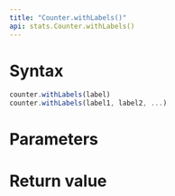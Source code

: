 ```yaml
---
title: "Counter.withLabels()"
api: stats.Counter.withLabels()
---
```


# Syntax

``` js
counter.withLabels(label)
counter.withLabels(label1, label2, ...)
```

# Parameters

<Parameters/>

# Return value

<ReturnValue/>
